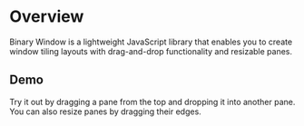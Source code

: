 # Overview

Binary Window is a lightweight JavaScript library that enables you to create window tiling layouts with drag-and-drop functionality and resizable panes.

## Demo

Try it out by dragging a pane from the top and dropping it into another pane. You can also resize panes by dragging their edges.
